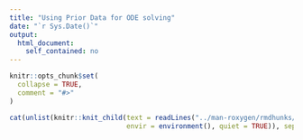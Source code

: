 ```yaml
---
title: "Using Prior Data for ODE solving"
date: "`r Sys.Date()`"
output:
  html_document:
    self_contained: no 
---
```


```r
knitr::opts_chunk$set(
  collapse = TRUE,
  comment = "#>"
)
```

```r
cat(unlist(knitr::knit_child(text = readLines("../man-roxygen/rmdhunks/prior-data.Rmd"),
                             envir = environment(), quiet = TRUE)), sep="\n")
```

